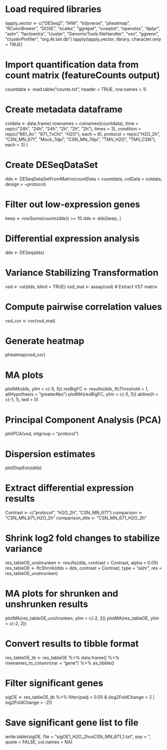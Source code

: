 # Load required libraries
lapply_vector <- c("DESeq2", "IHW", "tidyverse", "pheatmap", "RColorBrewer", "DOSE", 
                   "scales", "ggrepel", "cowplot", "openxlsx", "dplyr", "ashr", 
                   "factoextra", "cluster", "GenomicTools.fileHandler", "vsn", "ggvenn", 
                   "clusterProfiler", "org.At.tair.db")
lapply(lapply_vector, library, character.only = TRUE)  

# Import quantification data from count matrix (featureCounts output)
countdata <- read.table("counts.txt", header = TRUE, row.names = 1)

# Create metadata dataframe
coldata <- data.frame(
  rownames = colnames(countdata), 
  time = rep(c("24h", "24h", "24h", "2h", "2h", "2h"), times = 3), 
  condition = rep(c("661_Ac", "671_TvChi", "H2O"), each = 6),
  protocol = rep(c("H2O_2h", "CSN_MN_671", "Mock_7dpi", "CSN_MN_7dpi", "TMV_H2O", "TMV_CSN"), each = 3)
)

# Create DESeqDataSet
dds <- DESeqDataSetFromMatrix(countData = countdata, colData = coldata, design = ~protocol)

# Filter out low-expression genes
keep <- rowSums(counts(dds)) >= 10
dds <- dds[keep, ]

# Differential expression analysis
dds <- DESeq(dds)

# Variance Stabilizing Transformation
vsd <- vst(dds, blind = TRUE)
vsd_mat <- assay(vsd)  # Extract VST matrix

# Compute pairwise correlation values
vsd_cor <- cor(vsd_mat)

# Generate heatmap
pheatmap(vsd_cor)

# MA plots
plotMA(dds, ylim = c(-5, 5))
resBigFC <- results(dds, lfcThreshold = 1, altHypothesis = "greaterAbs")
plotMA(resBigFC, ylim = c(-5, 5))
abline(h = c(-1, 1), lwd = 5)

# Principal Component Analysis (PCA)
plotPCA(vsd, intgroup = "protocol")

# Dispersion estimates
plotDispEsts(dds)

# Extract differential expression results
Contrast <- c("protocol", "H2O_2h", "CSN_MN_671")
comparison <- "CSN_MN_671_H2O_2h"
comparison_title <- "CSN_MN_671_H2O_2h"

# Shrink log2 fold changes to stabilize variance
res_tableOE_unshrunken <- results(dds, contrast = Contrast, alpha = 0.05)
res_tableOE <- lfcShrink(dds = dds, contrast = Contrast, type = "ashr", res = res_tableOE_unshrunken)

# MA plots for shrunken and unshrunken results
plotMA(res_tableOE_unshrunken, ylim = c(-2, 2))
plotMA(res_tableOE, ylim = c(-2, 2))

# Convert results to tibble format
res_tableOE_tb <- res_tableOE %>%
  data.frame() %>%
  rownames_to_column(var = "gene") %>%
  as_tibble()

# Filter significant genes
sigOE <- res_tableOE_tb %>%
  filter(padj < 0.05 & (log2FoldChange > 2 | log2FoldChange < -2))

# Save significant gene list to file
write.table(sigOE, file = "sigOE1_H2O_2hvsCSN_MN_671_1.txt", sep = "\t", quote = FALSE, col.names = NA)

